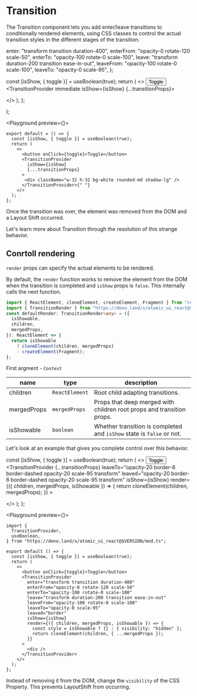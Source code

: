 # Transition

The Transition component lets you add enter/leave transitions to conditionally rendered elements, using CSS classes to control the actual transition styles in the different stages of the transition.



  enter: "transform transition duration-400",
  enterFrom: "opacity-0 rotate-120 scale-50",
  enterTo: "opacity-100 rotate-0 scale-100",
  leave: "transform duration-200 transition ease-in-out",
  leaveFrom: "opacity-100 rotate-0 scale-100",
  leaveTo: "opacity-0 scale-95",
};

  const [isShow, { toggle }] = useBoolean(true);
  return (
    <>
      <button onClick={toggle} className={buttonClassName}>
        Toggle
      </button>
      <TransitionProvider immediate isShow={isShow} {...transitionProps}>
        <div className={boxClassName} />
      </TransitionProvider>
    </>
  );
};

  <div className="w-32 h-32 bg-white rounded-md shadow-lg" />
);

<Playground preview={<BasicExample />}>
```tsx
export default = () => {
  const [isShow, { toggle }] = useBoolean(true);
  return (
    <>
      <button onClick={toggle}>Toggle</button>
      <TransitionProvider
        isShow={isShow}
        {...transitionProps}
      >
       <div className="w-32 h-32 bg-white rounded-md shadow-lg" />
      </TransitionProvider>{" "}
    </>
  );
};
```
</Playground>

Once the transition was over, the element was removed from the DOM and a Layout Shift occurred.

Let's learn more about Transition through the resolution of this strange behavior.

## Conrtoll rendering

`render` props can specify the actual elements to be rendered.

By default, the `render` function works to remove the element from the DOM when the transition is completed and `isShow` props is `false`.
This internally calls the next function.

```ts
import { ReactElement, cloneElement, createElement, Fragment } from "react";
import { TransitionRender } from "https://deno.land/x/atomic_ui_react@$VERSION/mod.ts";
const defaultRender: TransitionRender<any> = ({
  isShowable,
  children,
  mergedProps,
}): ReactElement => {
  return isShowable
    ? cloneElement(children, mergedProps)
    : createElement(Fragment);
};
```

First argment - `Context`

| name        | type           | description                                                           |
| ----------- | -------------- | --------------------------------------------------------------------- |
| children    | `ReactElement` | Root child adapting transitions.                                      |
| mergedProps | `mergedProps`  | Props that deep merged with children root props and transition props. |
| isShowable  | `boolean`      | Whether transition is completed and `isShow` state is `false` or not. |

Let's look at an example that gives you complete control over this behavior.

  const [isShow, { toggle }] = useBoolean(true);
  return (
    <>
      <button className={buttonClassName} onClick={toggle}>
        Toggle
      </button>
      <TransitionProvider
        {...transitionProps}
        leaveTo="opacity-20 border-6 border-dashed opacity-20 scale-95 transform"
        leaved="opacity-20 border-6 border-dashed opacity-20 scale-95 transform"
        isShow={isShow}
        render={({ children, mergedProps, isShowable }) => {
          return cloneElement(children, mergedProps);
        }}
      >
        <div className={boxClassName} />
      </TransitionProvider>
    </>
  );
};

<Playground preview={<RenderExample />}>

```tsx
import {
  TransitionProvider,
  useBoolean,
} from "https://deno.land/x/atomic_ui_react@$VERSION/mod.ts";

export default () => {
  const [isShow, { toggle }] = useBoolean(true);
  return (
    <>
      <button onClick={toggle}>Toggle</button>
      <TransitionProvider
        enter="transform transition duration-400"
        enterFrom="opacity-0 rotate-120 scale-50"
        enterTo="opacity-100 rotate-0 scale-100"
        leave="transform duration-200 transition ease-in-out"
        leaveFrom="opacity-100 rotate-0 scale-100"
        leaveTo="opacity-0 scale-95"
        leaved="border"
        isShow={isShow}
        render={({ children, mergedProps, isShowable }) => {
          const style = isShowable ? {} : { visibility: "hidden" };
          return cloneElement(children, { ...mergedProps });
        }}
      >
        <div />
      </TransitionProvider>
    </>
  );
};
```

</Playground>

Instead of removing it from the DOM, change the `visibility` of the CSS Property. This prevents LayoutShift from occurring.
